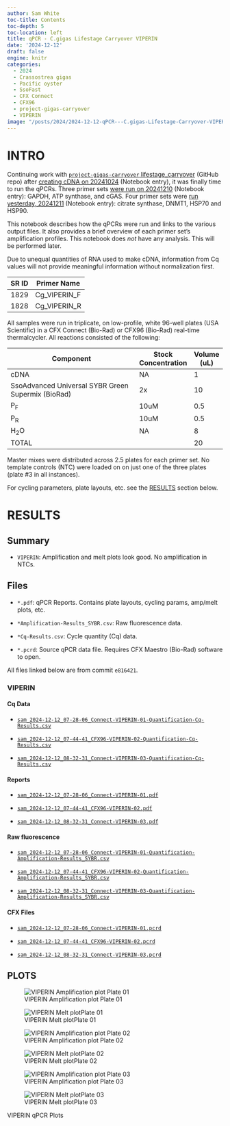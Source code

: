 ```yaml
---
author: Sam White
toc-title: Contents
toc-depth: 5
toc-location: left
title: qPCR - C.gigas Lifestage Carryover VIPERIN
date: '2024-12-12'
draft: false
engine: knitr
categories: 
  - 2024
  - Crassostrea gigas
  - Pacific oyster
  - SsoFast
  - CFX Connect
  - CFX96
  - project-gigas-carryover
  - VIPERIN
image: "/posts/2024/2024-12-12-qPCR---C.gigas-Lifestage-Carryover-VIPERIN/20241212-VIPERIN-amp-plot-01.png"
---
```

# INTRO

Continuing work with [`project-gigas-carryover` lifestage_carryover](https://github.com/RobertsLab/project-gigas-carryover/tree/main/lifestage_carryover) (GitHub repo) after [creating cDNA on 20241024](../2024-10-24-Reverse-Transcription---C.gigas-Lifestage-Carryover-RNA/index.qmd) (Notebook entry), it was finally time to run the qPCRs. Three primer sets [were run on 20241210](../2024-12-10-qPCRs---C.gigas-Lifestage-Carryover-GAPDH-ATP_synthase-and-cGAS/index.qmd) (Notebook entry): GAPDH, ATP synthase, and cGAS. Four primer sets were [run yesterday, 20241211](../2024-12-11-qPCRs---C.gigas-Lifestage-Carryover-citrate-synthase-DNMT1-HSP70-and-HSP90/index.qmd) (Notebook entry): citrate synthase, DNMT1, HSP70 and HSP90.

This notebook describes how the qPCRs were run and links to the various output files. It also provides a brief overview of each primer set's amplification profiles. This notebook does _not_ have any analysis. This will be performed later.

::: {.callout-note}
Due to unequal quantities of RNA used to make cDNA, information from Cq values will not provide meaningful information without normalization first.
:::


| SR ID | Primer Name          |
|-------|----------------------|
| 1829  | Cg_VIPERIN_F         |
| 1828  | Cg_VIPERIN_R         |


All samples were run in triplicate, on low-profile, white 96-well plates (USA Scientific) in a CFX Connect (Bio-Rad) or CFX96 (Bio-Rad) real-time thermalcycler. All reactions consisted of the following:

| Component                                          | Stock Concentration | Volume (uL) |
|----------------------------------------------------|---------------------|-------------|
| cDNA                                               | NA                  | 1           |
| SsoAdvanced Universal SYBR Green Supermix (BioRad) | 2x                  | 10          |
| P<sub>F</sub>                                      | 10uM                | 0.5         |
| P<sub>R</sub>                                      | 10uM                | 0.5         |
| H<sub>2</sub>O                                     | NA                  | 8           |
| TOTAL                                              |                     | 20          |

Master mixes were distributed across 2.5 plates for each primer set. No template controls (NTC) were loaded on on just one of the three plates (plate #3 in all instances).

For cycling parameters, plate layouts, etc. see the [RESULTS](#results) section below.


# RESULTS


## Summary

- `VIPERIN`: Amplification and melt plots look good. No amplification in NTCs.

## Files

::: {.callout-tip}

- `*.pdf`: qPCR Reports. Contains plate layouts, cycling params, amp/melt plots, etc.

- `*Amplification-Results_SYBR.csv`: Raw fluorescence data.

- `*Cq-Results.csv`: Cycle quantity (Cq) data.

- `*.pcrd`: Source qPCR data file. Requires CFX Maestro (Bio-Rad) software to open.

All files linked below are from commit `e816421`.

:::

### VIPERIN

#### Cq Data

- [`sam_2024-12-12_07-28-06_Connect-VIPERIN-01-Quantification-Cq-Results.csv`](https://github.com/RobertsLab/project-gigas-carryover/tree/e816421f8beae1dca580eb451939965f4ed5aa3e/lifestage_carryover/data/qPCR/Cq/sam_2024-12-12_07-28-06_Connect-VIPERIN-01-Quantification-Cq-Results.csv)

- [`sam_2024-12-12_07-44-41_CFX96-VIPERIN-02-Quantification-Cq-Results.csv`](https://github.com/RobertsLab/project-gigas-carryover/tree/e816421f8beae1dca580eb451939965f4ed5aa3e/lifestage_carryover/data/qPCR/Cq/sam_2024-12-12_07-44-41_CFX96-VIPERIN-02-Quantification-Cq-Results.csv)

- [`sam_2024-12-12_08-32-31_Connect-VIPERIN-03-Quantification-Cq-Results.csv`](https://github.com/RobertsLab/project-gigas-carryover/tree/e816421f8beae1dca580eb451939965f4ed5aa3e/lifestage_carryover/data/qPCR/Cq/sam_2024-12-12_08-32-31_Connect-VIPERIN-03-Quantification-Cq-Results.csv)

#### Reports

- [`sam_2024-12-12_07-28-06_Connect-VIPERIN-01.pdf`](https://github.com/RobertsLab/project-gigas-carryover/tree/e816421f8beae1dca580eb451939965f4ed5aa3e/lifestage_carryover/data/qPCR/Cq/sam_2024-12-12_07-28-06_Connect-VIPERIN-01.pdf)

- [`sam_2024-12-12_07-44-41_CFX96-VIPERIN-02.pdf`](https://github.com/RobertsLab/project-gigas-carryover/tree/e816421f8beae1dca580eb451939965f4ed5aa3e/lifestage_carryover/data/qPCR/Cq/sam_2024-12-12_07-44-41_CFX96-VIPERIN-02.pdf)

- [`sam_2024-12-12_08-32-31_Connect-VIPERIN-03.pdf`](https://github.com/RobertsLab/project-gigas-carryover/tree/e816421f8beae1dca580eb451939965f4ed5aa3e/lifestage_carryover/data/qPCR/Cq/sam_2024-12-12_08-32-31_Connect-VIPERIN-03.pdf)

#### Raw fluorescence

- [`sam_2024-12-12_07-28-06_Connect-VIPERIN-01-Quantification-Amplification-Results_SYBR.csv`](https://github.com/RobertsLab/project-gigas-carryover/tree/e816421f8beae1dca580eb451939965f4ed5aa3e/lifestage_carryover/data/qPCR/raw_fluorescence/sam_2024-12-12_07-28-06_Connect-VIPERIN-01-Quantification-Amplification-Results_SYBR.csv)

- [`sam_2024-12-12_07-44-41_CFX96-VIPERIN-02-Quantification-Amplification-Results_SYBR.csv`](https://github.com/RobertsLab/project-gigas-carryover/tree/e816421f8beae1dca580eb451939965f4ed5aa3e/lifestage_carryover/data/qPCR/raw_fluorescence/sam_2024-12-12_07-44-41_CFX96-VIPERIN-02-Quantification-Amplification-Results_SYBR.csv)

- [`sam_2024-12-12_08-32-31_Connect-VIPERIN-03-Quantification-Amplification-Results_SYBR.csv`](https://github.com/RobertsLab/project-gigas-carryover/tree/e816421f8beae1dca580eb451939965f4ed5aa3e/lifestage_carryover/data/qPCR/raw_fluorescence/sam_2024-12-12_08-32-31_Connect-VIPERIN-03-Quantification-Amplification-Results_SYBR.csv)

#### CFX Files

- [`sam_2024-12-12_07-28-06_Connect-VIPERIN-01.pcrd`](https://github.com/RobertsLab/project-gigas-carryover/tree/e816421f8beae1dca580eb451939965f4ed5aa3e/lifestage_carryover/data/qPCR/cfx_connect/sam_2024-12-12_07-28-06_Connect-VIPERIN-01.pcrd)

- [`sam_2024-12-12_07-44-41_CFX96-VIPERIN-02.pcrd`](https://github.com/RobertsLab/project-gigas-carryover/tree/e816421f8beae1dca580eb451939965f4ed5aa3e/lifestage_carryover/data/qPCR/cfx_connect/sam_2024-12-12_07-44-41_CFX96-VIPERIN-02.pcrd)

- [`sam_2024-12-12_08-32-31_Connect-VIPERIN-03.pcrd`](https://github.com/RobertsLab/project-gigas-carryover/tree/e816421f8beae1dca580eb451939965f4ed5aa3e/lifestage_carryover/data/qPCR/cfx_connect/sam_2024-12-12_08-32-31_Connect-VIPERIN-03.pcrd)

## PLOTS

::: {#fig-VIPERIN layout-ncol=2}

![VIPERIN Amplification plot Plate 01](./20241212-VIPERIN-amp-plot-01.png){#fig-VIPERIN_amplification_p1}

![VIPERIN Melt plotPlate 01](./20241212-VIPERIN-melt-plot-01.png){#fig-VIPERIN_melt_p1}

![VIPERIN Amplification plot Plate 02](./20241212-VIPERIN-amp-plot-02.png){#fig-VIPERIN_amplification_p2}

![VIPERIN Melt plotPlate 02](./20241212-VIPERIN-melt-plot-02.png){#fig-VIPERIN_melt_p2}

![VIPERIN Amplification plot Plate 03](./20241212-VIPERIN-amp-plot-03.png){#fig-VIPERIN_amplification_p3}

![VIPERIN Melt plotPlate 03](./20241212-VIPERIN-melt-plot-03.png){#fig-VIPERIN_melt_p3}

VIPERIN qPCR Plots
:::